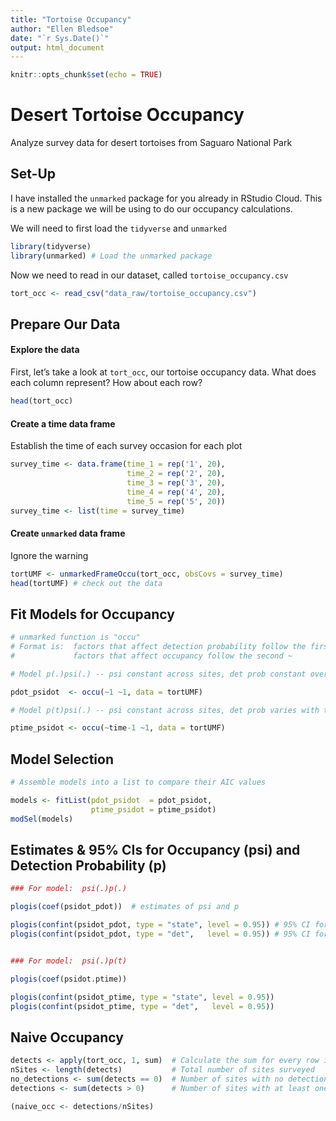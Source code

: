 ```yaml
---
title: "Tortoise Occupancy"
author: "Ellen Bledsoe"
date: "`r Sys.Date()`"
output: html_document
---
```


```r
knitr::opts_chunk$set(echo = TRUE)
```
# Desert Tortoise Occupancy
Analyze survey data for desert tortoises from Saguaro National Park

## Set-Up

I have installed the `unmarked` package for you already in RStudio Cloud. This is a new package we will be using to do our occupancy calculations.

We will need to first load the `tidyverse` and `unmarked`

```r
library(tidyverse)
library(unmarked) # Load the unmarked package
```

Now we need to read in our dataset, called `tortoise_occupancy.csv`

```r
tort_occ <- read_csv("data_raw/tortoise_occupancy.csv")
```

## Prepare Our Data

#### Explore the data
First, let's take a look at `tort_occ`, our tortoise occupancy data. What does each column represent? How about each row?
```r
head(tort_occ)
```

#### Create a time data frame
Establish the time of each survey occasion for each plot

```r
survey_time <- data.frame(time_1 = rep('1', 20),
                          time_2 = rep('2', 20),
                          time_3 = rep('3', 20),
                          time_4 = rep('4', 20),
                          time_5 = rep('5', 20))
survey_time <- list(time = survey_time)
```


#### Create `unmarked` data frame

Ignore the warning

```r
tortUMF <- unmarkedFrameOccu(tort_occ, obsCovs = survey_time)
head(tortUMF) # check out the data
```


## Fit Models for Occupancy 

```r
# unmarked function is "occu"
# Format is:  factors that affect detection probability follow the first ~
#             factors that affect occupancy follow the second ~

# Model p(.)psi(.) -- psi constant across sites, det prob constant over time

pdot_psidot  <- occu(~1 ~1, data = tortUMF)

# Model p(t)psi(.) -- psi constant across sites, det prob varies with time (survey occasion)

ptime_psidot <- occu(~time-1 ~1, data = tortUMF)
```
	
## Model Selection 
```r
# Assemble models into a list to compare their AIC values

models <- fitList(pdot_psidot  = pdot_psidot, 
                  ptime_psidot = ptime_psidot)
modSel(models)
```

## Estimates & 95% CIs for Occupancy (psi) and Detection Probability (p) 

```r
### For model:  psi(.)p(.)

plogis(coef(psidot_pdot))  # estimates of psi and p

plogis(confint(psidot_pdot, type = "state", level = 0.95)) # 95% CI for psi
plogis(confint(psidot_pdot, type = "det",   level = 0.95)) # 95% CI for p


### For model:  psi(.)p(t)

plogis(coef(psidot.ptime))

plogis(confint(psidot_ptime, type = "state", level = 0.95))
plogis(confint(psidot_ptime, type = "det",   level = 0.95))

```

## Naive Occupancy
```r
detects <- apply(tort_occ, 1, sum)  # Calculate the sum for every row in a vector
nSites <- length(detects)           # Total number of sites surveyed
no_detections <- sum(detects == 0)  # Number of sites with no detections
detections <- sum(detects > 0)      # Number of sites with at least one detection

(naive_occ <- detections/nSites)
```

